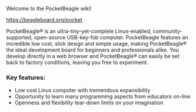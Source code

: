 Welcome to the PocketBeagle wiki!

https://beagleboard.org/pocket

PocketBeagle® is an ultra-tiny-yet-complete Linux-enabled, community-supported, open-source USB-key-fob computer. PocketBeagle features an incredible low cost, slick design and simple usage, making PocketBeagle® the ideal development board for beginners and professionals alike. You develop directly in a web browser and PocketBeagle® can easily be set back to factory conditions, leaving you free to experiment.

===Key features:===
* Low cost Linux computer with tremendous expansibility
* Opportunity to learn many programming aspects from educators on-line
* Openness and flexibility tear-down limits on your imagination